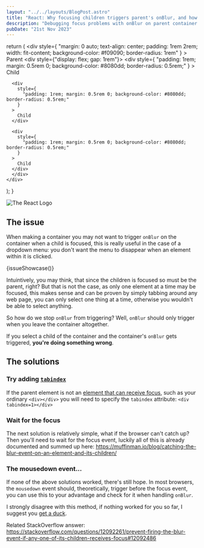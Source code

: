 ```yaml
---
layout: "../../layouts/BlogPost.astro"
title: "React: Why focusing children triggers parent's onBlur, and how to fix it"
description: "Debugging focus problems with onBlur on parent container being triggered by children in React."
pubDate: "21st Nov 2023"
---
```


  return (
    <div
      style={
        "margin: 0 auto; text-align: center; padding: 1rem 2rem; width: fit-content; background-color: #f09090; border-radius: 1rem"
      }
    >
      Parent
      <div style={"display: flex; gap: 1rem"}>
      <div
        style={
          "padding: 1rem; margin: 0.5rem 0; background-color: #8080dd; border-radius: 0.5rem;"
        }
      >
        Child
      </div>

      <div
        style={
          "padding: 1rem; margin: 0.5rem 0; background-color: #8080dd; border-radius: 0.5rem;"
        }
      >
        Child
      </div>

      <div
        style={
          "padding: 1rem; margin: 0.5rem 0; background-color: #8080dd; border-radius: 0.5rem;"
        }
      >
        Child
      </div>
      </div>
    </div>

);
}

![The React Logo](https://upload.wikimedia.org/wikipedia/commons/thumb/a/a7/React-icon.svg/512px-React-icon.svg.png?20220125121207)

## The issue

When making a container you may not want to trigger `onBlur` on the container when a child is focused, this is really useful in the case of a dropdown menu: you don't want the menu to disappear when an element within it is clicked.

{issueShowcase()}

Intuintively, you may think, that since the children is focused so must be the parent, right? But that is not the case, as only one element at a time may be focused, this makes sense and can be proven by simply tabbing around any web page, you can only select one thing at a time, otherwise you wouldn't be able to select anything.

So how do we stop `onBlur` from triggering? Well, `onBlur` should only trigger when you leave the container altogether.

If you select a child of the container and the container's `onBlur` gets triggered, **you're doing something wrong**.

## The solutions

### Try adding [`tabindex`](https://developer.mozilla.org/en-US/docs/Web/HTML/Global_attributes/tabindex)

If the parent element is not an [element that can receive focus](https://stackoverflow.com/a/1600194), such as your ordinary `<div></div>` you will need to specify the `tabindex` attribute: `<div tabindex=1></div>`

### Wait for the focus

The next solution is relatively simple, what if the browser can't catch up? Then you'll need to wait for the focus event, luckily all of this is already documented and summed up here: https://muffinman.io/blog/catching-the-blur-event-on-an-element-and-its-children/

### The mousedown event...

If none of the above solutions worked, there's still hope. In most browsers, the `mousedown` event should, theoretically, trigger before the focus event, you can use this to your advantage and check for it when handling `onBlur`.

I strongly disagree with this method, if nothing worked for you so far, I suggest you [get a duck](https://en.wikipedia.org/wiki/Rubber_duck_debugging).

Related StackOverflow answer: https://stackoverflow.com/questions/12092261/prevent-firing-the-blur-event-if-any-one-of-its-children-receives-focus#12092486
